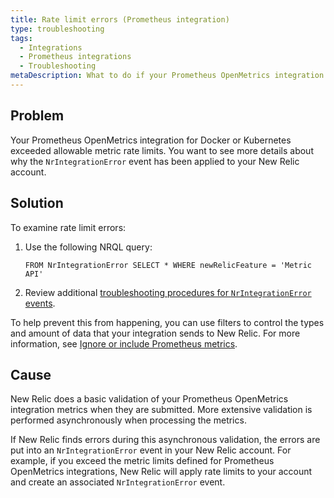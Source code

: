 ```yaml
---
title: Rate limit errors (Prometheus integration)
type: troubleshooting
tags:
  - Integrations
  - Prometheus integrations
  - Troubleshooting
metaDescription: What to do if your Prometheus OpenMetrics integration for Docker or Kubernetes exceeded allowable metric rate limits for your New Relic account.
---
```


## Problem

Your Prometheus OpenMetrics integration for Docker or Kubernetes exceeded allowable metric rate limits. You want to see more details about why the `NrIntegrationError` event has been applied to your New Relic account.

## Solution

To examine rate limit errors:

1. Use the following NRQL query:

   ```
   FROM NrIntegrationError SELECT * WHERE newRelicFeature = 'Metric API'
   ```
2. Review additional [troubleshooting procedures for `NrIntegrationError` events](/docs/data-ingest-apis/get-data-new-relic/metric-api/troubleshoot-nrintegrationerror-events).

To help prevent this from happening, you can use filters to control the types and amount of data that your integration sends to New Relic. For more information, see [Ignore or include Prometheus metrics](https://docs.newrelic.com/docs/integrations/prometheus-integrations/install-configure/ignore-or-include-prometheus-metrics).

## Cause

New Relic does a basic validation of your Prometheus OpenMetrics integration metrics when they are submitted. More extensive validation is performed asynchronously when processing the metrics.

If New Relic finds errors during this asynchronous validation, the errors are put into an `NrIntegrationError` event in your New Relic account. For example, if you exceed the metric limits defined for Prometheus OpenMetrics integrations, New Relic will apply rate limits to your account and create an associated `NrIntegrationError` event.

